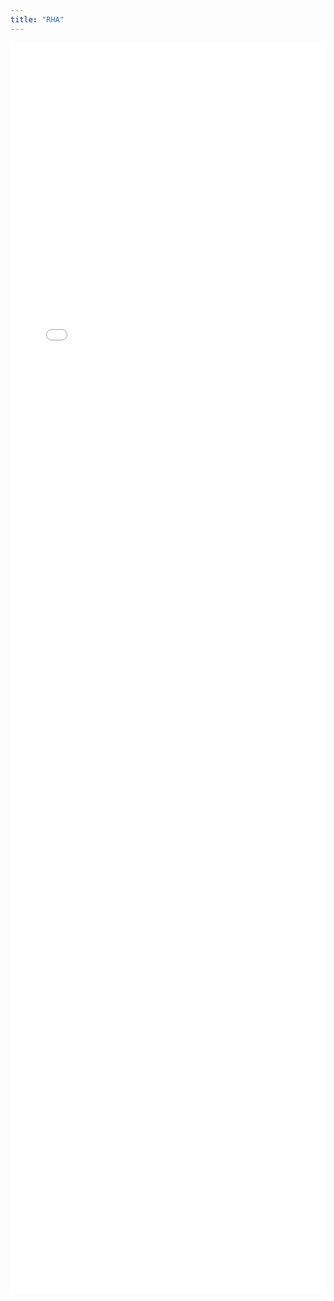 ```yaml
---
title: "RHA"
---
```


```{=html}
<div style="width: 100%; max-width: 900px; margin: 0 auto;">
    <iframe src="plots/RHA_beds_by_specialty_combined.html"
            style="width: 100%; height: 2000px; border: none;"
            scrolling="no"
            frameborder="0">
    </iframe>
</div>
```